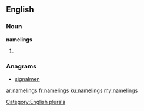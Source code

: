 ==English==

===Noun===
'''namelings'''

# {{plural of|[[nameling]]}}

===Anagrams===
* [[signalmen#English|signalmen]]

[[Category:English plurals]]

[[ar:namelings]]
[[fr:namelings]]
[[ku:namelings]]
[[my:namelings]]